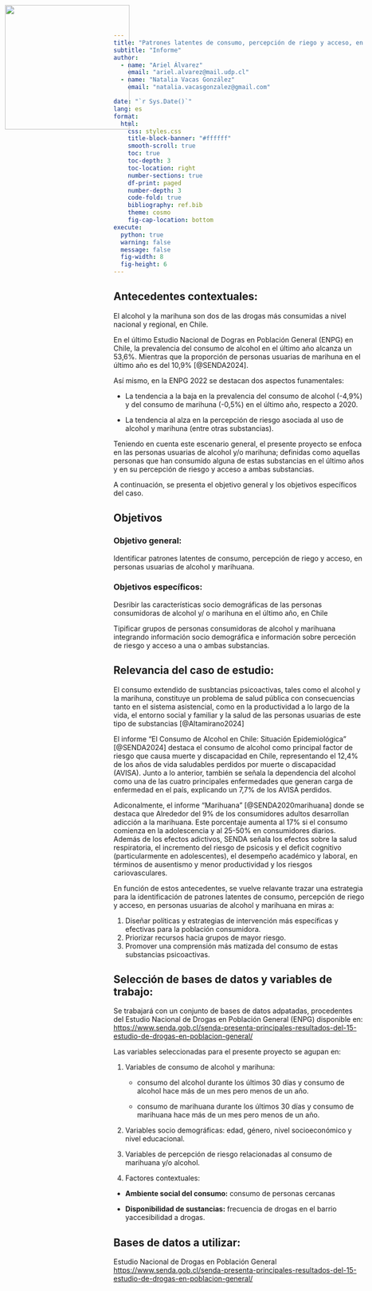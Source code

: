 ```yaml
---
title: "Patrones latentes de consumo, percepción de riego y acceso, en personas usuarias de alcohol y marihuana"
subtitle: "Informe"
author:
  - name: "Ariel Álvarez"
    email: "ariel.alvarez@mail.udp.cl"
  - name: "Natalia Vacas González"
    email: "natalia.vacasgonzalez@gmail.com"

date: "`r Sys.Date()`"
lang: es
format:
  html:
    css: styles.css
    title-block-banner: "#ffffff"
    smooth-scroll: true
    toc: true
    toc-depth: 3
    toc-location: right
    number-sections: true
    df-print: paged
    number-depth: 3
    code-fold: true
    bibliography: ref.bib
    theme: cosmo
    fig-cap-location: bottom
execute:
  python: true
  warning: false
  message: false
  fig-width: 8
  fig-height: 6
---
```


<img src="logo.png" style="width: 250px; position:absolute; top:0; left:0; padding:10px;"/>

## Antecedentes contextuales:

El alcohol y la marihuna son dos de las drogas más consumidas a nivel nacional y regional, en Chile.

En el último Estudio Nacional de Dogras en Población General (ENPG) en Chile, la prevalencia del consumo de alcohol en el último año alcanza un 53,6%. Mientras que la proporción de personas usuarias de marihuna en el último año es del 10,9% [@SENDA2024].

Así mismo, en la ENPG 2022 se destacan dos aspectos funamentales:

-   La tendencia a la baja en la prevalencia del consumo de alcohol (-4,9%) y del consumo de marihuna (-0,5%) en el último año, respecto a 2020.

-   La tendencia al alza en la percepción de riesgo asociada al uso de alcohol y marihuna (entre otras substancias).

Teniendo en cuenta este escenario general, el presente proyecto se enfoca en las personas usuarias de alcohol y/o marihuna; definidas como aquellas personas que han consumido alguna de estas substancias en el último años y en su percepción de riesgo y acceso a ambas substancias.

A continuación, se presenta el objetivo general y los objetivos específicos del caso.

## Objetivos

### Objetivo general:

Identificar patrones latentes de consumo, percepción de riego y acceso, en personas usuarias de alcohol y marihuana.

### Objetivos específicos:

Desribir las características socio demográficas de las personas consumidoras de alcohol y/ o marihuna en el último año, en Chile

Tipificar grupos de personas consumidoras de alcohol y marihuana integrando información socio demográfica e información sobre perceción de riesgo y acceso a una o ambas substancias.

## Relevancia del caso de estudio:

El consumo extendido de susbtancias psicoactivas, tales como el alcohol y la marihuna, constituye un problema de salud pública con consecuencias tanto en el sistema asistencial, como en la productividad a lo largo de la vida, el entorno social y familiar y la salud de las personas usuarias de este tipo de substancias [@Altamirano2024]

El informe "El Consumo de Alcohol en Chile: Situación Epidemiológica" [@SENDA2024] destaca el consumo de alcohol como principal factor de riesgo que causa muerte y discapacidad en Chile, representando el 12,4% de los años de vida saludables perdidos por muerte o discapacidad (AVISA). Junto a lo anterior, también se señala la dependencia del alcohol como una de las cuatro principales enfermedades que generan carga de enfermedad en el país, explicando un 7,7% de los AVISA perdidos.

Adiconalmente, el informe "Marihuana" [@SENDA2020marihuana] donde se destaca que Alrededor del 9% de los consumidores adultos desarrollan adicción a la marihuana. Este porcentaje aumenta al 17% si el consumo comienza en la adolescencia y al 25-50% en consumidores diarios. Además de los efectos adictivos, SENDA señala los efectos sobre la salud respiratoria, el incremento del riesgo de psicosis y el deficit cognitivo (particularmente en adolescentes), el desempeño académico y laboral, en términos de ausentismo y menor productividad y los riesgos cariovasculares.

En función de estos antecedentes, se vuelve relavante trazar una estrategia para la identificación de patrones latentes de consumo, percepción de riego y acceso, en personas usuarias de alcohol y marihuana en miras a:

1.  Diseñar políticas y estrategias de intervención más específicas y efectivas para la población consumidora.
2.  Priorizar recursos hacia grupos de mayor riesgo.
3.  Promover una comprensión más matizada del consumo de estas substancias psicoactivas.

## Selección de bases de datos y variables de trabajo:

Se trabajará con un conjunto de bases de datos adpatadas, procedentes del Estudio Nacional de Drogas en Población General (ENPG) disponible en: <https://www.senda.gob.cl/senda-presenta-principales-resultados-del-15-estudio-de-drogas-en-poblacion-general/>

Las variables seleccionadas para el presente proyecto se agupan en:

1.  Variables de consumo de alcohol y marihuna:

    -   consumo del alcohol durante los últimos 30 días y consumo de alcohol hace más de un mes pero menos de un año.

    -   consumo de marihuana durante los últimos 30 días y consumo de marihuana hace más de un mes pero menos de un año.

2.  Variables socio demográficas: edad, género, nivel socioeconómico y nivel educacional.

3.  Variables de percepción de riesgo relacionadas al consumo de marihuana y/o alcohol.

4.  Factores contextuales:

-   **Ambiente social del consumo:** consumo de personas cercanas

-   **Disponibilidad de sustancias:** frecuencia de drogas en el barrio yaccesibilidad a drogas.

## Bases de datos a utilizar:

Estudio Nacional de Drogas en Población General <https://www.senda.gob.cl/senda-presenta-principales-resultados-del-15-estudio-de-drogas-en-poblacion-general/>
